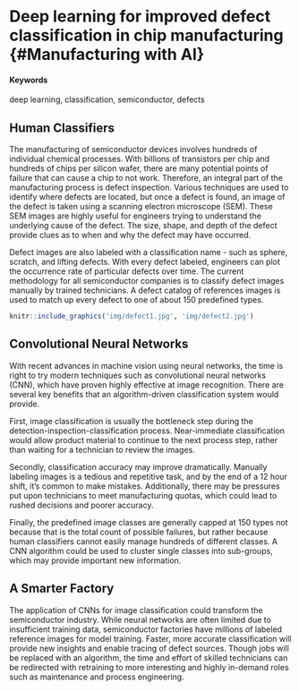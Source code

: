 # Deep learning for improved defect classification in chip manufacturing {#Manufacturing with AI}

#### Keywords

deep learning, classification, semiconductor, defects

## Human Classifiers

The manufacturing of semiconductor devices involves hundreds of individual chemical processes.  With billions of transistors per chip and hundreds of chips per silicon wafer, there are many potential points of failure that can cause a chip to not work.   Therefore, an integral part of the manufacturing process is defect inspection.  Various techniques are used to identify where defects are located, but once a defect is found, an image of the defect is taken using a scanning electron microscope (SEM).  These SEM images are highly useful for engineers trying to understand the underlying cause of the defect.  The size, shape, and depth of the defect provide clues as to when and why the defect may have occurred. 

Defect images are also labeled with a classification name - such as sphere, scratch, and lifting defects.  With every defect labeled, engineers can plot the occurrence rate of particular defects over time.  The current methodology for all semiconductor companies is to classify defect images manually by trained technicians.  A defect catalog of references images is used to match up every defect to one of about 150 predefined types.

```r
knitr::include_graphics('img/defect1.jpg', 'img/defect2.jpg')
```

## Convolutional Neural Networks

With recent advances in machine vision using neural networks, the time is right to try modern techniques such as convolutional neural networks (CNN), which have proven highly effective at image recognition.  There are several key benefits that an algorithm-driven classification system would provide.  

First, image classification is usually the bottleneck step during the detection-inspection-classification process.  Near-immediate classification would allow product material to continue to the next process step, rather than waiting for a technician to review the images.  

Secondly, classification accuracy may improve dramatically.  Manually labeling images is a tedious and repetitive task, and by the end of a 12 hour shift, it’s common to make mistakes.  Additionally, there may be pressures put upon technicians to meet manufacturing quotas, which could lead to rushed decisions and poorer accuracy.  

Finally, the predefined image classes are generally capped at 150 types not because that is the total count of possible failures, but rather because human classifiers cannot easily manage hundreds of different classes.  A CNN algorithm could be used to cluster single classes into sub-groups, which may provide important new information.


## A Smarter Factory

The application of CNNs for image classification could transform the semiconductor industry.  While neural networks are often limited due to insufficient training data, semiconductor factories have millions of labeled reference images for model training.  Faster, more accurate classification will provide new insights and enable tracing of defect sources.  Though jobs will be replaced with an algorithm, the time and effort of skilled technicians can be redirected with retraining to more interesting and highly in-demand roles such as maintenance and process engineering.  

